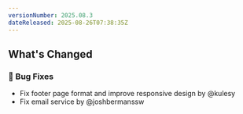 ```yaml
---
versionNumber: 2025.08.3
dateReleased: 2025-08-26T07:38:35Z
---
```




## What's Changed

### 🐛 Bug Fixes
* Fix footer page format and improve responsive design by @kulesy
* Fix email service by @joshbermanssw



